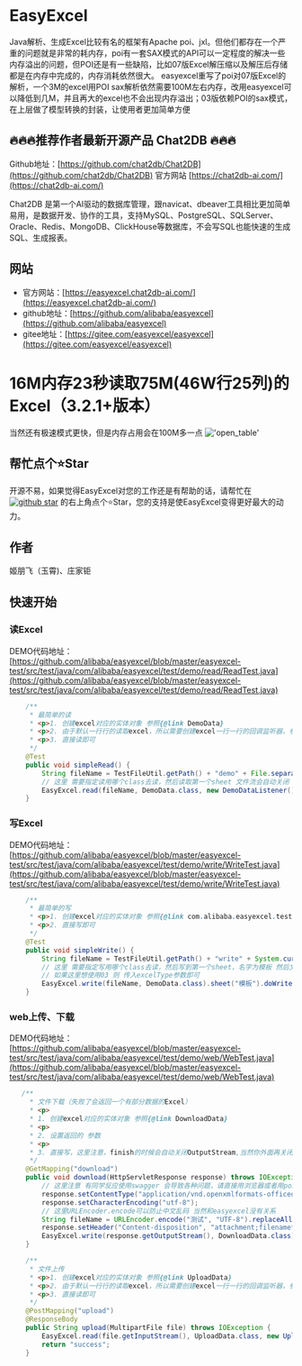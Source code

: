# EasyExcel
Java解析、生成Excel比较有名的框架有Apache poi、jxl。但他们都存在一个严重的问题就是非常的耗内存，poi有一套SAX模式的API可以一定程度的解决一些内存溢出的问题，但POI还是有一些缺陷，比如07版Excel解压缩以及解压后存储都是在内存中完成的，内存消耗依然很大。
easyexcel重写了poi对07版Excel的解析，一个3M的excel用POI sax解析依然需要100M左右内存，改用easyexcel可以降低到几M，并且再大的excel也不会出现内存溢出；03版依赖POI的sax模式，在上层做了模型转换的封装，让使用者更加简单方便


##  🔥🔥🔥推荐作者最新开源产品 Chat2DB 🔥🔥🔥

Github地址：[https://github.com/chat2db/Chat2DB](https://github.com/chat2db/Chat2DB)     官方网站 [https://chat2db-ai.com/](https://chat2db-ai.com/)

Chat2DB 是第一个AI驱动的数据库管理，跟navicat、dbeaver工具相比更加简单易用，是数据开发、协作的工具，支持MySQL、PostgreSQL、SQLServer、Oracle、Redis、MongoDB、ClickHouse等数据库，不会写SQL也能快速的生成SQL、生成报表。



 ## 网站
*  官方网站：[https://easyexcel.chat2db-ai.com/](https://easyexcel.chat2db-ai.com/)
* github地址：[https://github.com/alibaba/easyexcel](https://github.com/alibaba/easyexcel)
* gitee地址：[https://gitee.com/easyexcel/easyexcel](https://gitee.com/easyexcel/easyexcel)

 # 16M内存23秒读取75M(46W行25列)的Excel（3.2.1+版本）

当然还有极速模式更快，但是内存占用会在100M多一点
!['open_table'](/image/quickstart/large.png)

 ## 帮忙点个⭐Star

开源不易，如果觉得EasyExcel对您的工作还是有帮助的话，请帮忙在<a target="_blank" href='https://github.com/alibaba/easyexcel'><img src="https://img.shields.io/github/stars/alibaba/easyexcel.svg?style=flat-square&label=Stars&logo=github" alt="github star"/></a>
的右上角点个⭐Star，您的支持是使EasyExcel变得更好最大的动力。

 ## 作者
姬朋飞（玉霄)、庄家钜
 ## 快速开始
 ### 读Excel
DEMO代码地址：[https://github.com/alibaba/easyexcel/blob/master/easyexcel-test/src/test/java/com/alibaba/easyexcel/test/demo/read/ReadTest.java](https://github.com/alibaba/easyexcel/blob/master/easyexcel-test/src/test/java/com/alibaba/easyexcel/test/demo/read/ReadTest.java)

```java
    /**
     * 最简单的读
     * <p>1. 创建excel对应的实体对象 参照{@link DemoData}
     * <p>2. 由于默认一行行的读取excel，所以需要创建excel一行一行的回调监听器，参照{@link DemoDataListener}
     * <p>3. 直接读即可
     */
    @Test
    public void simpleRead() {
        String fileName = TestFileUtil.getPath() + "demo" + File.separator + "demo.xlsx";
        // 这里 需要指定读用哪个class去读，然后读取第一个sheet 文件流会自动关闭
        EasyExcel.read(fileName, DemoData.class, new DemoDataListener()).sheet().doRead();
    }
```

### 写Excel
DEMO代码地址：[https://github.com/alibaba/easyexcel/blob/master/easyexcel-test/src/test/java/com/alibaba/easyexcel/test/demo/write/WriteTest.java](https://github.com/alibaba/easyexcel/blob/master/easyexcel-test/src/test/java/com/alibaba/easyexcel/test/demo/write/WriteTest.java)
```java
    /**
     * 最简单的写
     * <p>1. 创建excel对应的实体对象 参照{@link com.alibaba.easyexcel.test.demo.write.DemoData}
     * <p>2. 直接写即可
     */
    @Test
    public void simpleWrite() {
        String fileName = TestFileUtil.getPath() + "write" + System.currentTimeMillis() + ".xlsx";
        // 这里 需要指定写用哪个class去读，然后写到第一个sheet，名字为模板 然后文件流会自动关闭
        // 如果这里想使用03 则 传入excelType参数即可
        EasyExcel.write(fileName, DemoData.class).sheet("模板").doWrite(data());
    }
```

### web上传、下载
DEMO代码地址：[https://github.com/alibaba/easyexcel/blob/master/easyexcel-test/src/test/java/com/alibaba/easyexcel/test/demo/web/WebTest.java](https://github.com/alibaba/easyexcel/blob/master/easyexcel-test/src/test/java/com/alibaba/easyexcel/test/demo/web/WebTest.java)
```java
   /**
     * 文件下载（失败了会返回一个有部分数据的Excel）
     * <p>
     * 1. 创建excel对应的实体对象 参照{@link DownloadData}
     * <p>
     * 2. 设置返回的 参数
     * <p>
     * 3. 直接写，这里注意，finish的时候会自动关闭OutputStream,当然你外面再关闭流问题不大
     */
    @GetMapping("download")
    public void download(HttpServletResponse response) throws IOException {
        // 这里注意 有同学反应使用swagger 会导致各种问题，请直接用浏览器或者用postman
        response.setContentType("application/vnd.openxmlformats-officedocument.spreadsheetml.sheet");
        response.setCharacterEncoding("utf-8");
        // 这里URLEncoder.encode可以防止中文乱码 当然和easyexcel没有关系
        String fileName = URLEncoder.encode("测试", "UTF-8").replaceAll("\\+", "%20");
        response.setHeader("Content-disposition", "attachment;filename*=utf-8''" + fileName + ".xlsx");
        EasyExcel.write(response.getOutputStream(), DownloadData.class).sheet("模板").doWrite(data());
    }

    /**
     * 文件上传
     * <p>1. 创建excel对应的实体对象 参照{@link UploadData}
     * <p>2. 由于默认一行行的读取excel，所以需要创建excel一行一行的回调监听器，参照{@link UploadDataListener}
     * <p>3. 直接读即可
     */
    @PostMapping("upload")
    @ResponseBody
    public String upload(MultipartFile file) throws IOException {
        EasyExcel.read(file.getInputStream(), UploadData.class, new UploadDataListener(uploadDAO)).sheet().doRead();
        return "success";
    }
```
